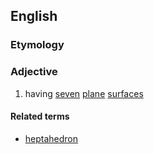 ==English==

===Etymology===
{{confix|hepta|hedral|lang=en}}

===Adjective===
{{en-adj|-}}

# having [[seven]] [[plane]] [[surface]]s

====Related terms====
* [[heptahedron]]